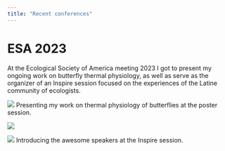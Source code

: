 ---
title: "Recent conferences"
---

# ESA 2023

At the Ecological Society of America meeting 2023 I got to present my ongoing work on butterfly thermal physiology, as well as serve as the organizer of an Inspire session focused on the experiences of the Latine community of ecologists.

::: {layout-ncol=2}

![](ESA_image_1.jpg)
Presenting my work on thermal physiology of butterflies at the poster session.

![](ESA_image_3.jpg)

![](ESA_image_2.jpg)
Introducing the awesome speakers at the Inspire session.


:::


